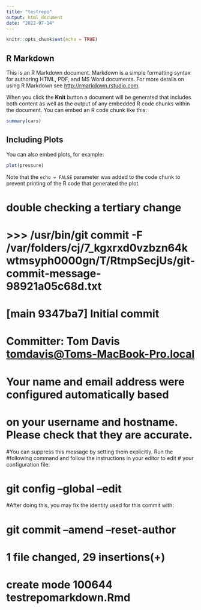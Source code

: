 ```yaml
---
title: "testrepo"
output: html_document
date: "2022-07-14"
---
```


```r
knitr::opts_chunk$set(echo = TRUE)
```

## R Markdown

This is an R Markdown document. Markdown is a simple formatting syntax for authoring HTML, PDF, and MS Word documents. For more details on using R Markdown see <http://rmarkdown.rstudio.com>.

When you click the **Knit** button a document will be generated that includes both content as well as the output of any embedded R code chunks within the document. You can embed an R code chunk like this:

```r
summary(cars)
```

## Including Plots

You can also embed plots, for example:

```r
plot(pressure)
```

Note that the `echo = FALSE` parameter was added to the code chunk to prevent printing of the R code that generated the plot.

# double checking a tertiary change


# >>> /usr/bin/git commit -F /var/folders/cj/7_kgxrxd0vzbzn64kwtmsyph0000gn/T/RtmpSecjUs/git-commit-message-98921a05c68d.txt
# [main 9347ba7] Initial commit
# Committer: Tom Davis <tomdavis@Toms-MacBook-Pro.local>
# Your name and email address were configured automatically based
# on your username and hostname. Please check that they are accurate.
#You can suppress this message by setting them explicitly. Run the
#following command and follow the instructions in your editor to edit
# your configuration file:

#    git config --global --edit

#After doing this, you may fix the identity used for this commit with:

#    git commit --amend --reset-author

# 1 file changed, 29 insertions(+)
# create mode 100644 testrepomarkdown.Rmd
